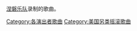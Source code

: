 [[涅磐乐队|涅磐乐队]]录制的歌曲。

{{DEFAULTSORT:Nirvana songs}}
[[Category:各演出者歌曲|Category:各演出者歌曲]]
[[Category:美国另类摇滚歌曲|Category:美国另类摇滚歌曲]]
